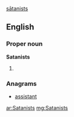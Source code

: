 [[also|sātanists]]
==English==

===Proper noun===
'''Satanists'''

# {{plural of|Satanist}}

===Anagrams===
* [[assistant#English|assistant]]

[[ar:Satanists]]
[[mg:Satanists]]